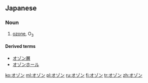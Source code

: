 ==Japanese==

===Noun===
{{ja-noun|ka|rom=ozon|hidx=おぞん}}

# {{context|chemistry|lang=ja|skey=おぞん}} [[ozone]], O<sub>3</sub>

====Derived terms====
* [[オゾン層]]
* [[オゾンホール]]

[[ko:オゾン]]
[[ml:オゾン]]
[[pl:オゾン]]
[[ru:オゾン]]
[[fi:オゾン]]
[[tr:オゾン]]
[[zh:オゾン]]
